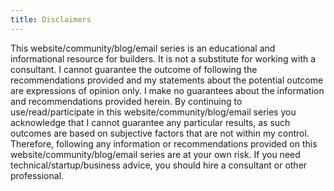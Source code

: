 ```yaml
---
title: Disclaimers
---
```


This website/community/blog/email series is an educational and informational resource for builders. It is not a substitute for working with a consultant. I cannot guarantee the outcome of following the recommendations provided and my statements about the potential outcome are expressions of opinion only. I make no guarantees about the information and recommendations provided herein. By continuing to use/read/participate in this website/community/blog/email series you acknowledge that I cannot guarantee any particular results, as such outcomes are based on subjective factors that are not within my control. Therefore, following any information or recommendations provided on this website/community/blog/email series are at your own risk. If you need technical/startup/business advice, you should hire a consultant or other professional.
